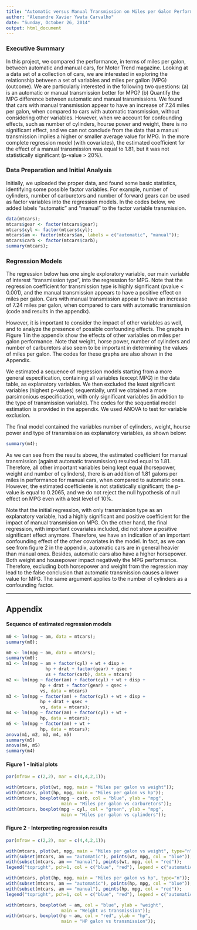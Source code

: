 ```yaml
---
title: "Automatic versus Manual Transmission on Miles per Galon Performance"
author: "Alexandre Xavier Ywata Carvalho"
date: "Sunday, October 26, 2014"
output: html_document
---
```


### Executive Summary

In this project, we compared the performance, in terms of miles per galon, between automatic and manual cars, for Motor Trend magazine. Looking at a data set of a collection of cars, we are interested in exploring the relationship between a set of variables and miles per gallon (MPG) (outcome). We are particularly interested in the following two questions: (a) is an automatic or manual transmission better for MPG? (b) Quantify the MPG difference between automatic and manual transmissions. We found that cars with manual transmission appear to have an increase of 7.24 miles per galon, when compared to cars with automatic transmission, without considering other variables. However, when we account for confounding effects, such as number of cylinders, hourse power and weight, there is no significant effect, and we can not conclude from the data that a manual transmission implies a higher or smaller average value for MPG. In the more complete regression model (with covariates), the estimated coefficient for the effect of a manual transmission was equal to 1.81, but it was not statistically significant (p-value > 20%).

### Data Preparation and Initial Analysis

Initially, we uploaded the proper data, and found some basic statistics, identifying some possible factor variables. For example, number of cylinders, number of carburetors and number of forward gears can be used as factor variables into the regression models. In the codes below, we added labels "automatic" and "manual" to the factor variable transmission.

```r
data(mtcars);
mtcars$gear <- factor(mtcars$gear);
mtcars$cyl <- factor(mtcars$cyl);
mtcars$am <- factor(mtcars$am, labels = c("automatic", "manual"));
mtcars$carb <- factor(mtcars$carb);
summary(mtcars);
```

### Regression Models

The regression below has one single exploratory variable, our main variable of interest "transmission type", into the regression for MPG. Note that the regression coefficient for transmission type is highly significant (pvalue < 0.001), and the manual transmission appears to have a positive effect on miles per galon. Cars with manual transmission appear to have an increase of 7.24 miles per galon, when compared to cars with automatic transmission (code and results in the appendix). 

However, it is important to consider the impact of other variables as well, and to analyze the presence of possible confounding effects. The graphs in Figure 1 in the appendix show the effects of other variables on miles per galon performance. Note that weight, horse power, number of cylinders and number of carburetors also seem to be important in determining the values of miles per galon. The codes for these graphs are also shown in the Appendix. 

We estimated a sequence of regression models starting from a more general especification, containing all variables (except MPG) in the data table, as explanatory variables. We then excluded the least significant variables (highest p-values) sequentially, until we obtained a more parsimonious especification, with only significant variables (in addition to the type of transmission variable). The codes for the sequential model estimation is provided in the appendix. We used ANOVA to test for variable exclusion. 

The final model contained the variables number of cylinders, weight, hourse power and type of transmission as explanatory variables, as shown below:

```r
summary(m4);
```

As we can see from the results above, the estimated coefficient for manual transmission (against automatic transmission) resulted equal to 1.81. Therefore, all other important variables being kept equal (horsepower, weight and number of cylinders), there is an addition of 1.81 galons per miles in performance for manual cars, when compared to automatic ones. However, the estimated coefficiente is not statistically significant; the p-value is equal to 0.2065, and we do not reject the null hypothesis of null effect on MPG even with a test level of 10%. 

Note that the initial regression, with only transmission type as an explanatory variable, had a highly significant and positive coefficient for the impact of manual transmision on MPG. On the other hand, the final regression, with important covariates included, did not show a positive significant effect anymore. Therefore, we have an indication of an important confounding effect of the other covariates in the model. In fact, as we can see from figure 2 in the appendix, automatic cars are in general heavier than manual ones. Besides, automatic cars also have a higher horsepower. Both weight and housepower impact negatively the MPG performance. Therefore, excluding both horsepower and weight from the regression may lead to the false conclusion that automatic transmission causes a lower value for MPG. The same argument applies to the number of cylinders as a confounding factor. 

---

## Appendix

#### Sequence of estimated regression models

```r
m0 <- lm(mpg ~ am, data = mtcars);
summary(m0);
```

```r
m0 <- lm(mpg ~ am, data = mtcars);
summary(m0);
m1 <- lm(mpg ~ am + factor(cyl) + wt + disp + 
               hp + drat + factor(gear) + qsec +
               vs + factor(carb), data = mtcars)
m2 <- lm(mpg ~ factor(am) + factor(cyl) + wt + disp + 
             hp + drat + factor(gear) + qsec +
             vs, data = mtcars)
m3 <- lm(mpg ~ factor(am) + factor(cyl) + wt + disp + 
             hp + drat + qsec +
             vs, data = mtcars);
m4 <- lm(mpg ~ factor(am) + factor(cyl) + wt + 
             hp, data = mtcars);
m5 <- lm(mpg ~ factor(am) + wt + 
             hp, data = mtcars);
anova(m1, m2, m3, m4, m5)
summary(m5)
anova(m4, m5)
summary(m4)
```

#### Figure 1 - Initial plots

```r
par(mfrow = c(2,2), mar = c(4,4,2,1));

with(mtcars, plot(wt, mpg, main = "Miles per galon vs weight"));
with(mtcars, plot(hp, mpg, main = "Miles per galon vs hp"));
with(mtcars, boxplot(mpg ~ carb, col = "blue", ylab = "mpg", 
                     main = "Miles per galon vs carburetors"));
with(mtcars, boxplot(mpg ~ cyl, col = "green", ylab = "mpg", 
                     main = "Miles per galon vs cylinders"));
```

#### Figure 2 - Interpreting regression results

```r
par(mfrow = c(2,2), mar = c(4,4,2,1));

with(mtcars, plot(wt, mpg, main = "Miles per galon vs weight", type="n"));
with(subset(mtcars, am == "automatic"), points(wt, mpg, col = "blue"));
with(subset(mtcars, am == "manual"), points(wt, mpg, col = "red"));
legend("topright", pch=1, col = c("blue", "red"), legend = c("automatic", "manual"));

with(mtcars, plot(hp, mpg, main = "Miles per galon vs hp", type="n"));
with(subset(mtcars, am == "automatic"), points(hp, mpg, col = "blue"));
with(subset(mtcars, am == "manual"), points(hp, mpg, col = "red"));
legend("topright", pch=1, col = c("blue", "red"), legend = c("automatic", "manual"));

with(mtcars, boxplot(wt ~ am, col = "blue", ylab = "weight", 
                     main = "Weight vs transmission"));
with(mtcars, boxplot(hp ~ am, col = "red", ylab = "hp", 
                     main = "HP galon vs transmission"));
```



